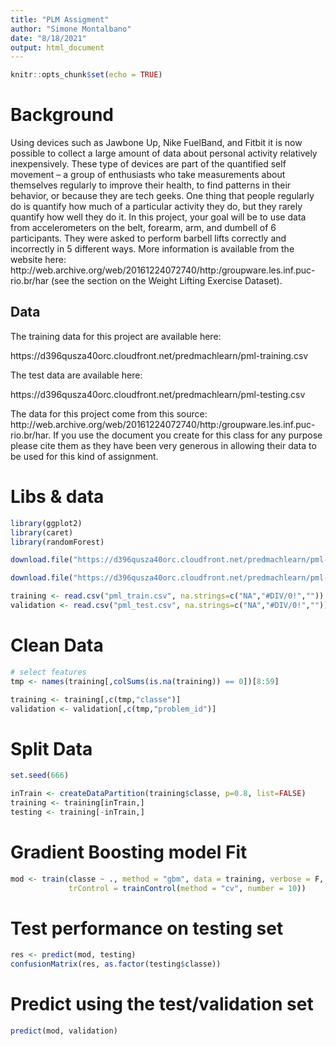 ```yaml
---
title: "PLM Assigment"
author: "Simone Montalbano"
date: "8/18/2021"
output: html_document
---
```


```r
knitr::opts_chunk$set(echo = TRUE)
```

# Background

Using devices such as Jawbone Up, Nike FuelBand, and Fitbit it is now possible to collect a large amount of data about personal activity relatively inexpensively. These type of devices are part of the quantified self movement – a group of enthusiasts who take measurements about themselves regularly to improve their health, to find patterns in their behavior, or because they are tech geeks. One thing that people regularly do is quantify how much of a particular activity they do, but they rarely quantify how well they do it. In this project, your goal will be to use data from accelerometers on the belt, forearm, arm, and dumbell of 6 participants. They were asked to perform barbell lifts correctly and incorrectly in 5 different ways. More information is available from the website here: http://web.archive.org/web/20161224072740/http:/groupware.les.inf.puc-rio.br/har (see the section on the Weight Lifting Exercise Dataset).

## Data

The training data for this project are available here:

https://d396qusza40orc.cloudfront.net/predmachlearn/pml-training.csv

The test data are available here:

https://d396qusza40orc.cloudfront.net/predmachlearn/pml-testing.csv

The data for this project come from this source: http://web.archive.org/web/20161224072740/http:/groupware.les.inf.puc-rio.br/har. If you use the document you create for this class for any purpose please cite them as they have been very generous in allowing their data to be used for this kind of assignment.

# Libs & data

```r
library(ggplot2)
library(caret)
library(randomForest)

download.file("https://d396qusza40orc.cloudfront.net/predmachlearn/pml-training.csv", destfile = "pml_train.csv")

download.file("https://d396qusza40orc.cloudfront.net/predmachlearn/pml-testing.csv", destfile = "pml_test.csv")

training <- read.csv("pml_train.csv", na.strings=c("NA","#DIV/0!",""))
validation <- read.csv("pml_test.csv", na.strings=c("NA","#DIV/0!",""))

```

# Clean Data

```r
# select features
tmp <- names(training[,colSums(is.na(training)) == 0])[8:59]

training <- training[,c(tmp,"classe")]
validation <- validation[,c(tmp,"problem_id")]
```

# Split Data

```r
set.seed(666)

inTrain <- createDataPartition(training$classe, p=0.8, list=FALSE)
training <- training[inTrain,]
testing <- training[-inTrain,]
```

# Gradient Boosting model Fit

```r
mod <- train(classe ~ ., method = "gbm", data = training, verbose = F,
             trControl = trainControl(method = "cv", number = 10))
```

# Test performance on testing set

```r
res <- predict(mod, testing)
confusionMatrix(res, as.factor(testing$classe))
```

# Predict using the test/validation set

```r
predict(mod, validation)
```

